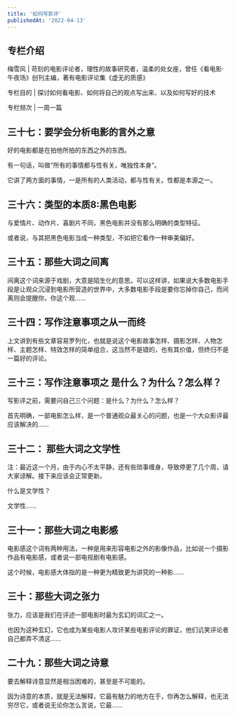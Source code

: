 ```yaml
---
title: '如何写影评'
publishedAt: '2022-04-13'
---
```


## 专栏介绍

梅雪风 | 苛刻的电影评论者，理性的故事研究者，温柔的处女座，曾任《看电影·午夜场》创刊主编，著有电影评论集《虚无的质感》   
  
专栏目的 | 探讨如何看电影、如何将自己的观点写出来、以及如何写好的技术  
  
专栏频次 | 一周一篇

## 三十七：要学会分析电影的言外之意
好的电影都是在拍他所拍的东西之外的东西。

有一句话，叫做“所有的事情都与性有关，唯独性本身”。

它讲了两方面的事情，一是所有的人类活动，都与性有关。性都是本源之一。

## 三十六：类型的本质8:黑色电影
与爱情片、动作片、喜剧片不同，黑色电影并没有那么明确的类型特征。

或者说，与其把黑色电影当成一种类型，不如把它看作一种审美偏好。

## 三十五：那些大词之间离
间离这个词来源于戏剧，大意是陌生化的意思。可以这样讲，如果说大多数电影手段是让观众沉浸到电影所营造的世界中，大多数电影手段是要你忘掉你自己，而间离则会提醒你，你这个观......

## 三十四：写作注意事项之从一而终
上文讲到有些文章容易罗列化，也就是说这个电影故事怎样、摄影怎样、人物怎样、主题怎样、特效怎样的简单组合，这当然不是错的，也有其价值，但终归不是一篇好的评论。

## 三十三：写作注意事项之 是什么？为什么？怎么样？
写影评之前，需要问自己三个问题：是什么？为什么？怎么样？

首先明确，一部电影怎么样，是一个普通观众最关心的问题，也是一个大众影评最应该解决的......

## 三十二： 那些大词之文学性
注：最近这一个月，由于内心不太平静，还有些琐事缠身，导致停更了几个周，请大家谅解。接下来应该会正常更新。

什么是文学性？

文学性......

## 三十一：那些大词之电影感
电影感这个词有两种用法，一种是用来形容电影之外的影像作品，比如说一个摄影作品有电影感，或者说一部电视剧有电影感。

这个时候，电影感大体指的是一种更为精致更为讲究的一种影......

## 三十：那些大词之张力
张力，应该是我们在评述一部电影时最为玄幻的词汇之一。

也因为这种玄幻，它也成为某些电影人攻讦某些电影评论的罪证，他们讥笑评论者自己都弄不清这......

## 二十九：那些大词之诗意
要去解释诗意显然是相当困难的，甚至是不可能的。

因为诗意的本质，就是无法解释，它最有魅力的地方在于，你再怎么解释，也无法穷尽它，或者说无论你怎么言说，它最......


